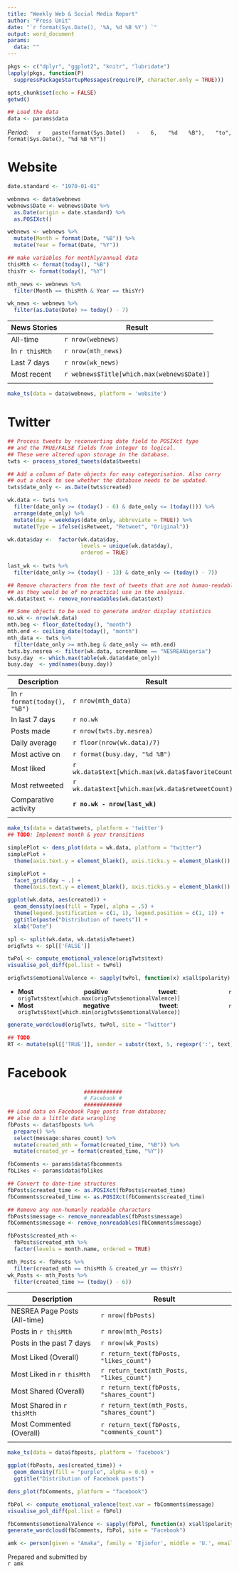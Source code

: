```yaml
---
title: "Weekly Web & Social Media Report"
author: "Press Unit"
date: "`r format(Sys.Date(), '%A, %d %B %Y') `"
output: word_document
params:
  data: ""
---
```


<style>
  body {
    text-align: justify
  }
</style>                                                                  

```r
pkgs <- c("dplyr", "ggplot2", "knitr", "lubridate")
lapply(pkgs, function(P) 
  suppressPackageStartupMessages(require(P, character.only = TRUE)))

opts_chunk$set(echo = FALSE)
getwd()
```

```r
## Load the data
data <- params$data
```

*Period:* 
`r paste(format(Sys.Date() - 6, "%d %B"), "to", format(Sys.Date(), "%d %B %Y"))`

# Website

```r
date.standard <- "1970-01-01"

webnews <- data$webnews
webnews$Date <- webnews$Date %>%
  as.Date(origin = date.standard) %>%
  as.POSIXct()

webnews <- webnews %>%
  mutate(Month = format(Date, "%B")) %>%
  mutate(Year = format(Date, "%Y"))

## make variables for monthly/annual data
thisMth <- format(today(), "%B")
thisYr <- format(today(), "%Y")

mth_news <- webnews %>%
  filter(Month == thisMth & Year == thisYr)

wk_news <- webnews %>%
  filter(as.Date(Date) >= today() - 7)
```

| **News Stories** |    **Result**                              |
|------------------|--------------------------------------------|
| All-time         | `r nrow(webnews)`                          |
| In `r thisMth`   | `r nrow(mth_news)`                         |
| Last 7 days      | `r nrow(wk_news)`                          |
| Most recent      | `r webnews$Title[which.max(webnews$Date)]` |
|                  |                                            |

```r
make_ts(data = data$webnews, platform = 'website')
```

# Twitter

```r
## Process tweets by reconverting date field to POSIXct type 
## and the TRUE/FALSE fields from integer to logical.
## These were altered upon storage in the database.
twts <- process_stored_tweets(data$tweets)

## Add a column of Date objects for easy categorisation. Also carry 
## out a check to see whether the database needs to be updated.
twts$date_only <- as.Date(twts$created)

wk.data <- twts %>%
  filter(date_only >= (today() - 6) & date_only <= (today())) %>%
  arrange(date_only) %>%
  mutate(day = weekdays(date_only, abbreviate = TRUE)) %>%
  mutate(Type = ifelse(isRetweet, "Retweet", "Original"))

wk.data$day <-  factor(wk.data$day,
                       levels = unique(wk.data$day),
                       ordered = TRUE)
  
last_wk <- twts %>%
  filter(date_only >= (today() - 13) & date_only <= (today() - 7))

## Remove characters from the text of tweets that are not human-readable, 
## as they would be of no practical use in the analysis.
wk.data$text <- remove_nonreadables(wk.data$text)

## Some objects to be used to generate and/or display statistics
no.wk <- nrow(wk.data)
mth.beg <- floor_date(today(), "month")
mth.end <- ceiling_date(today(), "month")
mth_data <- twts %>%
  filter(date_only >= mth.beg & date_only <= mth.end)
twts.by.nesrea <- filter(wk.data, screenName == "NESREANigeria")
busy.day  <- which.max(table(wk.data$date_only))
busy.day  <- ymd(names(busy.day))
```


|     **Description**          |    **Result**                                      |
|------------------------------|----------------------------------------------------|
| In `r format(today(), "%B")` | `r nrow(mth_data)`                                 |
| In last 7 days               | `r no.wk`                                          |
| Posts made                   | `r nrow(twts.by.nesrea)`                           |
| Daily average                | `r floor(nrow(wk.data)/7)`                         |
| Most active on               | `r format(busy.day, "%d %B")`                      |
| Most liked                   | `r wk.data$text[which.max(wk.data$favoriteCount)]` |
| Most retweeted               | `r wk.data$text[which.max(wk.data$retweetCount)]`  |
| Comparative activity         | **`r no.wk - nrow(last_wk)`**                      |
|                              |                                                    |
<!-- TODO: Add No. of followers (overall) & new followers (in last 7 days) -->

```r
make_ts(data = data$tweets, platform = 'twitter')
## TODO: Implement month & year transitions
```
```r
simplePlot <- dens_plot(data = wk.data, platform = "twitter")
simplePlot +
  theme(axis.text.y = element_blank(), axis.ticks.y = element_blank())
```
```r
simplePlot +
  facet_grid(day ~ .) +
  theme(axis.text.y = element_blank(), axis.ticks.y = element_blank())
```
```r
ggplot(wk.data, aes(created)) +
  geom_density(aes(fill = Type), alpha = .5) +
  theme(legend.justification = c(1, 1), legend.position = c(1, 1)) +
  ggtitle(paste("Distribution of tweets")) +
  xlab("Date")
```
```r
spl <- split(wk.data, wk.data$isRetweet)
origTwts <- spl[['FALSE']]

twPol <- compute_emotional_valence(origTwts$text)
visualise_pol_diff(pol.list = twPol)
```
```r
origTwts$emotionalValence <- sapply(twPol, function(x) x$all$polarity)
```

* __Most positive tweet__: `r origTwts$text[which.max(origTwts$emotionalValence)]`
* __Most negative tweet__: `r origTwts$text[which.min(origTwts$emotionalValence)]` 

```r
generate_wordcloud(origTwts, twPol, site = "Twitter")
```
```r
## TODO
RT <- mutate(spl[['TRUE']], sender = substr(text, 5, regexpr(':', text) - 1))
```


# Facebook

```r
                        ############
                        # Facebook #
                        ############
## Load data on Facebook Page posts from database;
## also do a little data wrangling
fbPosts <- data$fbposts %>%
  prepare() %>%
  select(message:shares_count) %>%
  mutate(created_mth = format(created_time, "%B")) %>%
  mutate(created_yr = format(created_time, "%Y"))

fbComments <- params$data$fbcomments
fbLikes <- params$data$fblikes

## Convert to date-time structures
fbPosts$created_time <- as.POSIXct(fbPosts$created_time)
fbComments$created_time <- as.POSIXct(fbComments$created_time)

## Remove any non-humanly readable characters
fbPosts$message <- remove_nonreadables(fbPosts$message)
fbComments$message <- remove_nonreadables(fbComments$message)

fbPosts$created_mth <-
  fbPosts$created_mth %>%
  factor(levels = month.name, ordered = TRUE)

mth_Posts <- fbPosts %>%
  filter(created_mth == thisMth & created_yr == thisYr)
wk_Posts <- mth_Posts %>%
  filter(created_time >= (today() - 6))
```

|     **Description**        |    **Result**                            |
|----------------------------|------------------------------------------|
|NESREA Page Posts (All-time)|`r nrow(fbPosts)`                         |
|Posts in `r thisMth`        |`r nrow(mth_Posts)`                       |
|Posts in the past 7 days    |`r nrow(wk_Posts)`                        |
|Most Liked  (Overall)       |`r return_text(fbPosts, "likes_count")`   |
|Most Liked in `r thisMth`   |`r return_text(mth_Posts, "likes_count")` |
|Most Shared (Overall)       |`r return_text(fbPosts, "shares_count")`  |
|Most Shared in `r thisMth`  |`r return_text(mth_Posts, "shares_count")`|
|Most Commented  (Overall)   |`r return_text(fbPosts, "comments_count")`|
|                            |                                          |

```r
make_ts(data = data$fbposts, platform = 'facebook')
```
```r
ggplot(fbPosts, aes(created_time)) +
  geom_density(fill = "purple", alpha = 0.6) +
  ggtitle("Distribution of Facebook posts")
```
```r
dens_plot(fbComments, platform = "facebook")
```
```r
fbPol <- compute_emotional_valence(text.var = fbComments$message)
visualise_pol_diff(pol.list = fbPol)
```
```r
fbComments$emotionalValence <- sapply(fbPol, function(x) x$all$polarity)
generate_wordcloud(fbComments, fbPol, site = "Facebook")
```

```r
amk <- person(given = "Amaka", family = 'Ejiofor', middle = 'U.', email = 'amaka.ejiofor@nesrea.gov.ng', comment = 'Asst. Chief Information Officer')
```
Prepared and submitted by  
`r amk `
